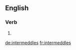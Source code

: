 ==English==

===Verb===
{{head|en|verb form}}

# {{en-third-person singular of|intermeddle}}

[[de:intermeddles]]
[[fr:intermeddles]]